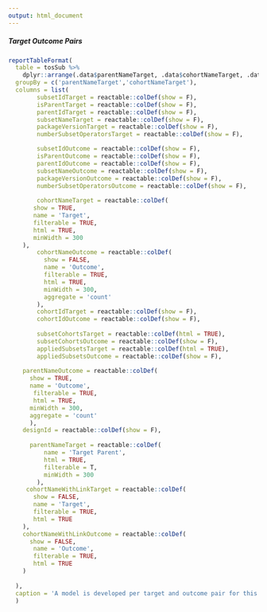 ```yaml
---
output: html_document
---
```

  
##### Target Outcome Pairs

```r

reportTableFormat(
  table = tosSub %>%
    dplyr::arrange(.data$parentNameTarget, .data$cohortNameTarget, .data$parentNameOutcome), 
  groupBy = c('parentNameTarget','cohortNameTarget'),
  columns = list(
        subsetIdTarget = reactable::colDef(show = F),
        isParentTarget = reactable::colDef(show = F),
        parentIdTarget = reactable::colDef(show = F),
        subsetNameTarget = reactable::colDef(show = F),
        packageVersionTarget = reactable::colDef(show = F),
        numberSubsetOperatorsTarget = reactable::colDef(show = F),

        subsetIdOutcome = reactable::colDef(show = F),
        isParentOutcome = reactable::colDef(show = F),
        parentIdOutcome = reactable::colDef(show = F),
        subsetNameOutcome = reactable::colDef(show = F),
        packageVersionOutcome = reactable::colDef(show = F),
        numberSubsetOperatorsOutcome = reactable::colDef(show = F),
        
        cohortNameTarget = reactable::colDef(
       show = TRUE,
       name = 'Target', 
       filterable = TRUE, 
       html = TRUE,
       minWidth = 300
    ),
        cohortNameOutcome = reactable::colDef(
          show = FALSE,
          name = 'Outcome', 
          filterable = TRUE, 
          html = TRUE,
          minWidth = 300, 
          aggregate = 'count'
        ),
        cohortIdTarget = reactable::colDef(show = F),
        cohortIdOutcome = reactable::colDef(show = F),
    
        subsetCohortsTarget = reactable::colDef(html = TRUE),
        subsetCohortsOutcome = reactable::colDef(show = F),
        appliedSubsetsTarget = reactable::colDef(html = TRUE),
        appliedSubsetsOutcome = reactable::colDef(show = F),
    
    parentNameOutcome = reactable::colDef(
      show = TRUE,
      name = 'Outcome', 
       filterable = TRUE, 
       html = TRUE, 
      minWidth = 300,
      aggregate = 'count'
      ),
    designId = reactable::colDef(show = F),
    
      parentNameTarget = reactable::colDef(
          name = 'Target Parent',
          html = TRUE, 
          filterable = T, 
          minWidth = 300
        ),
     cohortNameWithLinkTarget = reactable::colDef(
       show = FALSE,
       name = 'Target', 
       filterable = TRUE, 
       html = TRUE
    ),
    cohortNameWithLinkOutcome = reactable::colDef(
      show = FALSE,
       name = 'Outcome', 
       filterable = TRUE, 
       html = TRUE
    )
    
  ),
  caption = 'A model is developed per target and outcome pair for this model design.'
  ) 

```
